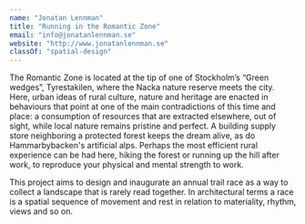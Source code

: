 ```yaml
---
name: "Jonatan Lennman"
title: "Running in the Romantic Zone"
email: "info@jonatanlennman.se"
website: "http://www.jonatanlennman.se"
classOf: "spatial-design"
---
```





The Romantic Zone is located at the tip of one of Stockholm’s “Green wedges”, Tyrestakilen, where the Nacka nature reserve meets the city. Here, urban ideas of rural culture, nature and heritage are enacted in behaviours that point at one of the main contradictions of this time and place: a consumption of resources that are extracted elsewhere, out of sight, while local nature remains pristine and perfect. A building supply store neighboring a protected forest keeps the dream alive, as do Hammarbybacken's artificial alps. Perhaps the most efficient rural experience can be had here, hiking the forest or running up the hill after work, to reproduce your physical and mental strength to work. 

This project aims to design and inaugurate an annual trail race as a way to collect a landscape that is rarely read together. In architectural terms a race is a spatial sequence of movement and rest in relation to materiality, rhythm, views and so on.

<ImageZoom
  preview={preview91}
  zoom={zoom91}
  caption="Fragment of sports hall, scale model 1:20"
/>

<ImageZoom
  preview={preview92}
  zoom={zoom92}
  caption="Decor for the trail, scale model 1:10"
/>
